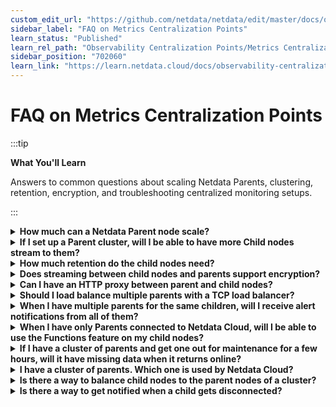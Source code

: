 ```yaml
---
custom_edit_url: "https://github.com/netdata/netdata/edit/master/docs/observability-centralization-points/metrics-centralization-points/faq.md"
sidebar_label: "FAQ on Metrics Centralization Points"
learn_status: "Published"
learn_rel_path: "Observability Centralization Points/Metrics Centralization Points"
sidebar_position: "702060"
learn_link: "https://learn.netdata.cloud/docs/observability-centralization-points/metrics-centralization-points/faq-on-metrics-centralization-points"
---
```


# FAQ on Metrics Centralization Points

:::tip

**What You'll Learn**

Answers to common questions about scaling Netdata Parents, clustering, retention, encryption, and troubleshooting centralized monitoring setups.

:::

<details>
<summary><strong>How much can a Netdata Parent node scale?</strong></summary><br/>

Netdata Parents generally scale well. According [to our tests](https://blog.netdata.cloud/netdata-vs-prometheus-performance-analysis/), Netdata Parents scale better than Prometheus for the same workload: -35% CPU utilization, -49% Memory Consumption, -12% Network Bandwidth, -98% Disk I/O, -75% Disk footprint.

For more information, Check [Sizing Netdata Parents](/docs/observability-centralization-points/metrics-centralization-points/sizing-netdata-parents.md).

<br/>
</details>

<details>
<summary><strong>If I set up a Parent cluster, will I be able to have more Child nodes stream to them?</strong></summary><br/>

No. When you set up an active-active cluster, even if child nodes connect randomly to one or the other, all the parent nodes receive all the metrics of all the child nodes. So, all of them do all the work.

<br/>
</details>

<details>
<summary><strong>How much retention do the child nodes need?</strong></summary><br/>

Child nodes need to have only the retention required to connect to another Parent if one fails or stops for maintenance.

- If you have a cluster of parents, 5 to 10 minutes in `alloc` mode is usually enough.
- If you have only one parent, it would be better to run the child nodes with `dbengine` so that they will have enough retention to backfill the parent node if it stops for maintenance.

<br/>
</details>

<details>
<summary><strong>Does streaming between child nodes and parents support encryption?</strong></summary><br/>

Yes. You can configure your parent nodes to enable TLS at their web server and configure the child nodes to connect with TLS to it. The streaming connection is also compressed, on top of TLS.

<br/>
</details>

<details>
<summary><strong>Can I have an HTTP proxy between parent and child nodes?</strong></summary><br/>

No. The streaming protocol works on the same port as the internal web server of Netdata Agents, but the protocol is not HTTP-friendly and cannot be understood by HTTP proxy servers.

<br/>
</details>

<details>
<summary><strong>Should I load balance multiple parents with a TCP load balancer?</strong></summary><br/>

Although this can be done and for streaming between child and parent nodes it could work, we recommend not doing it. It can lead to several kinds of problems.

It is better to configure all the parent nodes directly in the child nodes `stream.conf`. The child nodes will do everything in their power to find a parent node to connect, and they will never give up.

<br/>
</details>

<details>
<summary><strong>When I have multiple parents for the same children, will I receive alert notifications from all of them?</strong></summary><br/>

If all parents are configured to run health checks and trigger alerts, yes.

We recommend using Netdata Cloud to avoid receiving duplicate alert notifications. Netdata Cloud deduplicates alert notifications so that you will receive them only once.

<br/>
</details>

<details>
<summary><strong>When I have only Parents connected to Netdata Cloud, will I be able to use the Functions feature on my child nodes?</strong></summary><br/>

Yes. Function requests will be received by the Parents and forwarded to the Child via their streaming connection. Function requests are propagated between parents, so this will work even if multiple levels of Netdata Parents are involved.

<br/>
</details>

<details>
<summary><strong>If I have a cluster of parents and get one out for maintenance for a few hours, will it have missing data when it returns online?</strong></summary><br/>

Check [Restoring a Netdata Parent after maintenance](/docs/observability-centralization-points/metrics-centralization-points/clustering-and-high-availability-of-netdata-parents).

<br/>
</details>

<details>
<summary><strong>I have a cluster of parents. Which one is used by Netdata Cloud?</strong></summary><br/>

When there are multiple data sources for the same node, Netdata Cloud follows this strategy:

1. Netdata Cloud prefers Netdata Agents having `live` data.
2. For time-series queries, when multiple Netdata Agents have the retention required to answer the query, Netdata Cloud prefers the one that is further away from production systems.
3. For Functions, Netdata Cloud prefers Netdata Agents that are closer to the production systems.

<br/>
</details>

<details>
<summary><strong>Is there a way to balance child nodes to the parent nodes of a cluster?</strong></summary><br/>

Yes. When configuring the Parents at the Children `stream.conf`, configure them in different order. Children get connected to the first Parent they find available, so if the order given to them is different, they will spread the connections to the Parents available.

<br/>
</details>

<details>
<summary><strong>Is there a way to get notified when a child gets disconnected?</strong></summary><br/>

It depends on the ephemerality setting of each Netdata Child.

1. **Permanent nodes**: These are nodes that should be available permanently and if they disconnect, an alert should be triggered to notify you. By default, all nodes are considered permanent (not ephemeral).

2. **Ephemeral nodes**: These are nodes that are ephemeral by nature, and they may shut down at any point in time without any impact on the services you run.

To set the ephemeral flag on a node, edit its netdata.conf and in the `[global]` section set `is ephemeral node = yes`. This setting is propagated to parent nodes and Netdata Cloud.

A parent node tracks connections and disconnections. When a node is marked as ephemeral and stops connecting for more than 24 hours, the parent will delete it from its memory and local administration, and tell Cloud that it is no longer live nor stale. Data for the node can no longer be accessed, but if the node connects again later, the node will be "revived", and previous data becomes available again.

A node can be forced into this "forgotten" state with the Netdata CLI tool on the parent the node is connected to (if still connected) or one of the parent Agents it was previously connected to. The state will be propagated _upwards_ and _sideways_ in case of an HA setup.

```
netdatacli remove-stale-node <node_id | machine_guid | hostname | ALL_NODES>
```

When using Netdata Cloud (via a parent or directly), and a permanent node gets disconnected, Netdata Cloud sends node disconnection notifications.

<br/>
</details>
